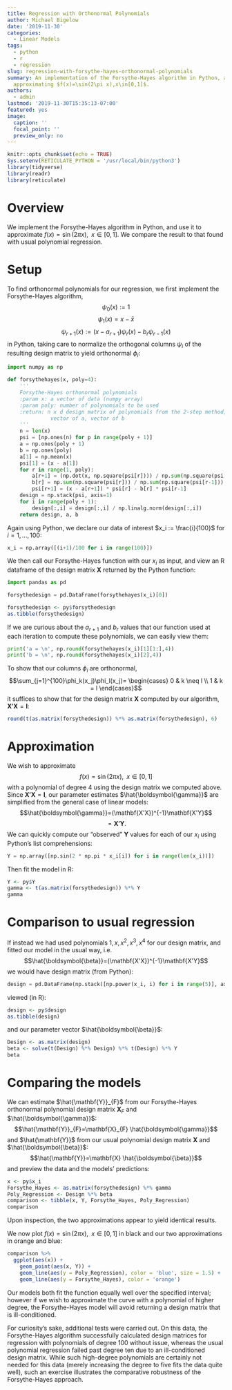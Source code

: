 ```yaml
---
title: Regression with Orthonormal Polynomials
author: Michael Bigelow
date: '2019-11-30'
categories:
  - Linear Models
tags:
  - python
  - r
  - regression
slug: regression-with-forsythe-hayes-orthonormal-polynomials
summary: An implementation of the Forsythe-Hayes algorithm in Python, and an example
  approximating $f(x)=\sin(2\pi x),x\in[0,1]$.
authors:
  - admin
lastmod: '2019-11-30T15:35:13-07:00'
featured: yes
image:
  caption: ''
  focal_point: ''
  preview_only: no
---
```


```r
knitr::opts_chunk$set(echo = TRUE)
Sys.setenv(RETICULATE_PYTHON = '/usr/local/bin/python3')
library(tidyverse)
library(readr)
library(reticulate)
```

# Overview
We implement the Forsythe-Hayes algorithm in Python, and use it to approximate $f(x)=\sin(2\pi x),\;\;x\in[0,1]$. We compare the result to that found with usual polynomial regression.

# Setup
To find orthonormal polynomials for our regression, we first implement the Forsythe-Hayes algorithm,
$$\psi_0(x):=1$$
$$\psi_1(x)=x-\bar{x}$$
$$\psi_{r+1}(x):=(x-a_{r+1})\psi_r(x)-b_r\psi_{r-1}(x)$$
in Python, taking care to normalize the orthogonal columns $\psi_i$ of the resulting design matrix to yield orthonormal $\phi_i$:
```python
import numpy as np

def forsythehayes(x, poly=4):
    '''
    Forsythe-Hayes orthonormal polynomials
    :param x: a vector of data (numpy array)
    :param poly: number of polynomials to be used
    :return: n x d design matrix of polynomials from the 2-step method, 
              vector of a, vector of b
    '''
    n = len(x)
    psi = [np.ones(n) for p in range(poly + 1)]
    a = np.ones(poly + 1)
    b = np.ones(poly)
    a[1] = np.mean(x)
    psi[1] = (x - a[1])
    for r in range(1, poly):
        a[r+1] = (np.dot(x, np.square(psi[r]))) / np.sum(np.square(psi[r]))
        b[r] = np.sum(np.square(psi[r])) / np.sum(np.square(psi[r-1]))
        psi[r+1] = (x - a[r+1]) * psi[r] - b[r] * psi[r-1]
    design = np.stack(psi, axis=1)
    for i in range(poly + 1):
        design[:,i] = design[:,i] / np.linalg.norm(design[:,i])
    return design, a, b
```

Again using Python, we declare our data of interest $x_i := \frac{i}{100}$ for $i = 1, ...,100$:
```python
x_i = np.array([(i+1)/100 for i in range(100)])
```

We then call our Forsythe-Hayes function with our $x_i$ as input, and view an R dataframe of the design matrix $\mathbf{X}$ returned by the Python function:
```python
import pandas as pd

forsythedesign = pd.DataFrame(forsythehayes(x_i)[0])
```

```r
forsythedesign <- py$forsythedesign
as.tibble(forsythedesign)
```

If we are curious about the $a_{r+1}$ and $b_r$ values that our function used at each iteration to compute these polynomials, we can easily view them:
```python
print('a = \n', np.round(forsythehayes(x_i)[1][1:],4))
print('b = \n', np.round(forsythehayes(x_i)[2],4))
```

To show that our columns $\phi_i$ are orthonormal,
$$\sum_{j=1}^{100}\phi_k(x_j)\phi_l(x_j)= \begin{cases} 0 & k \neq l \\
      1 & k = l 
   \end{cases}$$
it suffices to show that for the design matrix $\mathbf{X}$ computed by our algorithm, $\mathbf{X'X}=\mathbf{I}$:
```r
round(t(as.matrix(forsythedesign)) %*% as.matrix(forsythedesign), 6)
```

# Approximation
We wish to approximate 
$$f(x)=\sin(2\pi x),\;\;x\in[0,1]$$
with a polynomial of degree 4 using the design matrix we computed above. Since $\mathbf{X'X}=\mathbf{I}$, our parameter estimates $\hat{\boldsymbol{\gamma}}$ are simplified from the general case of linear models: $$\hat{\boldsymbol{\gamma}}=(\mathbf{X'X})^{-1}\mathbf{X'Y}$$ $$=\mathbf{X'Y}.$$
We can quickly compute our "observed" $\mathbf{Y}$ values for each of our $x_i$ using Python's list comprehensions:
```python
Y = np.array([np.sin(2 * np.pi * x_i[i]) for i in range(len(x_i))])
```

Then fit the model in R:
```r
Y <- py$Y
gamma <- t(as.matrix(forsythedesign)) %*% Y
gamma
```

# Comparison to usual regression
If instead we had used polynomials $1, x, x^2, x^3, x^4$ for our design matrix, and fitted our model in the usual way, i.e. $$\hat{\boldsymbol{\beta}}=(\mathbf{X'X})^{-1}\mathbf{X'Y}$$
we would have design matrix (from Python):
```python
design = pd.DataFrame(np.stack([np.power(x_i, i) for i in range(5)], axis=1))
```
viewed (in R):
```r
design <- py$design
as.tibble(design)
```
and our parameter vector $\hat{\boldsymbol{\beta}}$:
```r
Design <- as.matrix(design)
beta <- solve(t(Design) %*% Design) %*% t(Design) %*% Y
beta
```

# Comparing the models
We can estimate $\hat{\mathbf{Y}}_{F}$ from our Forsythe-Hayes orthonormal polynomial design matrix $\mathbf{X}_{F}$ and $\hat{\boldsymbol{\gamma}}$: 
$$\hat{\mathbf{Y}}_{F}=\mathbf{X}_{F} \hat{\boldsymbol{\gamma}}$$
and $\hat{\mathbf{Y}}$ from our usual polynomial design matrix $\mathbf{X}$ and $\hat{\boldsymbol{\beta}}$:
$$\hat{\mathbf{Y}}=\mathbf{X} \hat{\boldsymbol{\beta}}$$
and preview the data and the models' predictions:
```r
x <- py$x_i
Forsythe_Hayes <- as.matrix(forsythedesign) %*% gamma
Poly_Regression <- Design %*% beta
comparison <- tibble(x, Y, Forsythe_Hayes, Poly_Regression)
comparison
```
Upon inspection, the two approximations appear to yield identical results.

We now plot $f(x)=\sin(2\pi x),\;\;x\in[0,1]$ in black and our two approximations in orange and blue:
```r
comparison %>%
  ggplot(aes(x)) + 
    geom_point(aes(x, Y)) +
    geom_line(aes(y = Poly_Regression), color = 'blue', size = 1.5) +
    geom_line(aes(y = Forsythe_Hayes), color = 'orange') 
```

Our models both fit the function equally well over the specified interval; however if we wish to approximate the curve with a polynomial of higher degree, the Forsythe-Hayes model will avoid returning a design matrix that is ill-conditioned.  

For curiosity's sake, additional tests were carried out. On this data, the Forsythe-Hayes algorithm successfully calculated design matrices for regression with polynomials of degree 100 without issue, whereas the usual polynomial regression failed past degree ten due to an ill-conditioned design matrix.  While such high-degree polynomials are certainly not needed for this data (merely increasing the degree to five fits the data quite well), such an exercise illustrates the comparative robustness of the Forsythe-Hayes approach.
